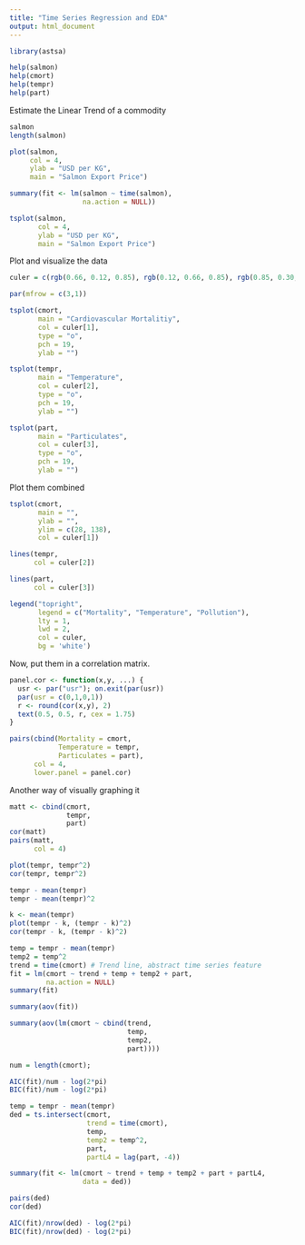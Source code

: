 ---
title: "Time Series Regression and EDA"
output: html_document
---

```{r}
library(astsa)

help(salmon)
help(cmort)
help(tempr)
help(part)
```

Estimate the Linear Trend of a commodity
```{r}
salmon
length(salmon)
```

```{r}
plot(salmon,
     col = 4,
     ylab = "USD per KG",
     main = "Salmon Export Price")
```

```{r}
summary(fit <- lm(salmon ~ time(salmon),
                  na.action = NULL))
```

```{r}
tsplot(salmon,
       col = 4,
       ylab = "USD per KG",
       main = "Salmon Export Price")
```

Plot and visualize the data
```{r}
culer = c(rgb(0.66, 0.12, 0.85), rgb(0.12, 0.66, 0.85), rgb(0.85, 0.30, 0.12))

par(mfrow = c(3,1))

tsplot(cmort,
       main = "Cardiovascular Mortalitiy",
       col = culer[1],
       type = "o",
       pch = 19,
       ylab = "")

tsplot(tempr,
       main = "Temperature",
       col = culer[2],
       type = "o",
       pch = 19,
       ylab = "")

tsplot(part,
       main = "Particulates",
       col = culer[3],
       type = "o",
       pch = 19,
       ylab = "")
```

Plot them combined
```{r}
tsplot(cmort, 
       main = "",
       ylab = "",
       ylim = c(28, 138),
       col = culer[1])

lines(tempr,
      col = culer[2])

lines(part,
      col = culer[3])

legend("topright",
       legend = c("Mortality", "Temperature", "Pollution"),
       lty = 1,
       lwd = 2,
       col = culer,
       bg = 'white')
```

Now, put them in a correlation matrix.
```{r}
panel.cor <- function(x,y, ...) {
  usr <- par("usr"); on.exit(par(usr))
  par(usr = c(0,1,0,1))
  r <- round(cor(x,y), 2)
  text(0.5, 0.5, r, cex = 1.75)
}

pairs(cbind(Mortality = cmort,
            Temperature = tempr,
            Particulates = part),
      col = 4,
      lower.panel = panel.cor)
```

Another way of visually graphing it
```{r}
matt <- cbind(cmort,
              tempr,
              part)
cor(matt)
pairs(matt,
      col = 4)
```

```{r}
plot(tempr, tempr^2)
cor(tempr, tempr^2)
```

```{r}
tempr - mean(tempr)
tempr - mean(tempr)^2

k <- mean(tempr)
plot(tempr - k, (tempr - k)^2)
cor(tempr - k, (tempr - k)^2)
```

```{r}
temp = tempr - mean(tempr)
temp2 = temp^2
trend = time(cmort) # Trend line, abstract time series feature
fit = lm(cmort ~ trend + temp + temp2 + part,
         na.action = NULL)
summary(fit)
```

```{r}
summary(aov(fit))
```

```{r}
summary(aov(lm(cmort ~ cbind(trend,
                             temp,
                             temp2,
                             part))))
```

```{r}
num = length(cmort);

AIC(fit)/num - log(2*pi)
BIC(fit)/num - log(2*pi)
```

```{r}
temp = tempr - mean(tempr)
ded = ts.intersect(cmort,
                   trend = time(cmort),
                   temp,
                   temp2 = temp^2,
                   part,
                   partL4 = lag(part, -4))

summary(fit <- lm(cmort ~ trend + temp + temp2 + part + partL4,
                  data = ded))
```

```{r}
pairs(ded)
cor(ded)

AIC(fit)/nrow(ded) - log(2*pi)
BIC(fit)/nrow(ded) - log(2*pi)
```


